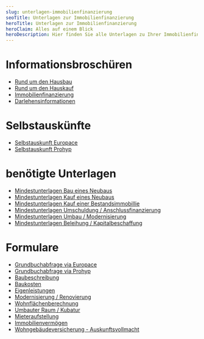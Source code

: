 ```yaml
---
slug: unterlagen-immobilienfinanzierung
seoTitle: Unterlagen zur Immobilienfinanzierung
heroTitle: Unterlagen zur Immobilienfinanzierung
heroClaim: Alles auf einem Blick
heroDescription: Hier finden Sie alle Unterlagen zu Ihrer Immobilienfinanzierung
---
```


# Informationsbroschüren

-   [Rund um den Hausbau](/immobilienfinanzierung/Broschuere_Hausbau_2021-05.pdf) 
-   [Rund um den Hauskauf](/immobilienfinanzierung/Broschuere_Hauskauf_2019-11.pdf)
-   [Immobilienfinanzierung](/immobilienfinanzierung/Broschüre_Immobilienfinanzierung_2021-05.pdf)
-   [Darlehensinformationen](/immobilienfinanzierung/Broschuere_Darlehensinformationen_DSL.pdf)

# Selbstauskünfte

- [Selbstauskunft Europace](/immobilienfinanzierung/Selbstauskunft_Europace.pdf)
- [Selbstauskunft Prohyp](/immobilienfinanzierung/Selbstauskunft_Prohyp.pdf)

# benötigte Unterlagen

- [Mindestunterlagen Bau eines Neubaus](/immobilienfinanzierung/Mindestunterlagenliste_Bau_Neubau.pdf)
- [Mindestunterlagen Kauf eines Neubaus](/immobilienfinanzierung/Mindestunterlagenliste_Kauf_Neubau.pdf)
- [Mindestunterlagen Kauf einer Bestandsimmobillie](/immobilienfinanzierung/Mindestunterlagenliste_Kauf_Bestandsimmobillie.pdf)
- [Mindestunterlagen Umschuldung / Anschlussfinanzierung](/immobilienfinanzierung/Mindestunterlagenliste_Umschuldung_Anschlussfinanzierung.pdf)
- [Mindestunterlagen Umbau / Modernisierung](/immobilienfinanzierung/Mindestunterlagenliste_Umbau_Modernisierung.pdf)
- [Mindestunterlagen Beleihung / Kapitalbeschaffung](/immobilienfinanzierung/Mindestunterlagenliste_Kapitalbeschaffung_Beleihung.pdf)

# Formulare

- [Grundbuchabfrage via Europace](/immobilienfinanzierung/Grundbuchabfrage_via_Europace.pdf)
- [Grundbuchabfrage via Prohyp](/immobilienfinanzierung/Grundbuchabfrage_via_Prohyp.pdf)
- [Baubeschreibung](/immobilienfinanzierung/Formular_Baubeschreibung.pdf)
- [Baukosten](/immobilienfinanzierung/Formular_Baukosten.pdf)
- [Eigenleistungen](/immobilienfinanzierung/Formular_geplante_Eigenleistungen.pdf)
- [Modernisierung / Renovierung](/immobilienfinanzierung/Formular_Modernisierung-Renovierung.pdf)
- [Wohnflächenberechnung](/immobilienfinanzierung/Formular_Berechnung_Wohnflaeche.pdf)
- [Umbauter Raum / Kubatur](/immobilienfinanzierung/Formular_Berechnung_umbauter_Raum.pdf)
- [Mieteraufstellung](/immobilienfinanzierung/Formular_Aufstellung_Mieter.pdf)
- [Immobilienvermögen](/immobilienfinanzierung/Formular_Aufstellung_Immobilienvermoegen.pdf)
- [Wohngebäudeversicherung - Auskunftsvollmacht](/immobilienfinanzierung/Formular_Wohngebaeudeversicherung_Auskunftsvollmacht.pdf)

 





